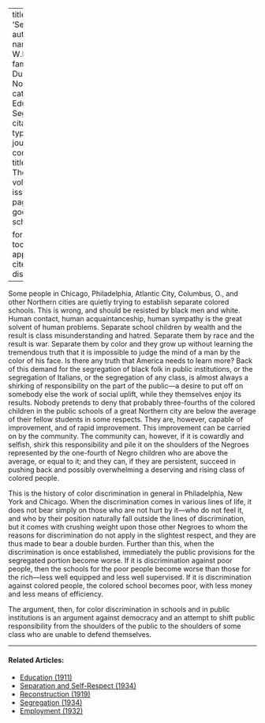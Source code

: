 
---
title: 'Segregation'
author:
  - name:
      given: W.E.B.
      family: Du Bois
date: Nov. 1910
categories: 
  - Education
  - Segregation
citation: 
  type: article-journal
  container-title: The Crisis
  volume: 1
  issue: 1
  page: 10-11
google-scholar: true

format:
  html:
    toc: false
    appendix-cite-as: display
---


Some people in Chicago, Philadelphia, Atlantic City, Columbus, O., and other Northern cities are quietly trying to establish separate colored schools. This is wrong, and should be resisted by black men and white. Human contact, human acquaintanceship, human sympathy is the great solvent of human problems. Separate school children by wealth and the result is class misunderstanding and hatred. Separate them by race and the result is war. Separate them by color and they grow up without learning the tremendous truth that it is impossible to judge the mind of a man by the color of his face. Is there any truth that America needs to learn more? Back of this demand for the segregation of black folk in public institutions, or the segregation of Italians, or the segregation of any class, is almost always a shirking of responsibility on the part of the public---a desire to put off on somebody else the work of social uplift, while they themselves enjoy its results. Nobody pretends to deny that probably three-fourths of the colored children in the public schools of a great Northern city are below the average of their fellow students in some respects. They are, however, capable of improvement, and of rapid improvement. This improvement can be carried on by the community. The community can, however, if it is cowardly and selfish, shirk this responsibility and pile it on the shoulders of the Negroes represented by the one-fourth of Negro children who are above the average, or equal to it; and they can, if they are persistent, succeed in pushing back and possibly overwhelming a deserving and rising class of colored people.

This is the history of color discrimination in general in Philadelphia, New York and Chicago. When the discrimination comes in various lines of life, it does not bear simply on those who are not hurt by it---who do not feel it, and who by their position naturally fall outside the lines of discrimination, but it comes with crushing weight upon those other Negroes to whom the reasons for discrimination do not apply in the slightest respect, and they are thus made to bear a double burden. Further than this, when the discrimination is once established, immediately the public provisions for the segregated portion become worse. If it is discrimination against poor people, then the schools for the poor people become worse than those for the rich---less well equipped and less well supervised. If it is discrimination against colored people, the colored school becomes poor, with less money and less means of efficiency.

The argument, then, for color discrimination in schools and in public institutions is an argument against democracy and an attempt to shift public responsibility from the shoulders of the public to the shoulders of some class who are unable to defend themselves.

<!-- Similar articles start here -->

<hr>
#### Related Articles:

* [Education (1911)](/Volumes/01/04/education.html)
* [Separation and Self-Respect (1934)](/Volumes/41/03/separation_and_selfrespect.html)
* [Reconstruction (1919)](/Volumes/18/03/reconstruction.html)
* [Segregation (1934)](/Volumes/41/01/segregation.html)
* [Employment (1932)](/Volumes/39/09/employment.html)

<!-- Similar articles end here -->